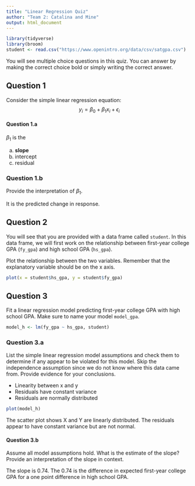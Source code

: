 ```yaml
---
title: "Linear Regression Quiz"
author: "Team 2: Catalina and Mine"
output: html_document
---
```


```r
library(tidyverse)
library(broom)
student <- read.csv("https://www.openintro.org/data/csv/satgpa.csv")
```

You will see multiple choice questions in this quiz. You can answer by making the correct choice bold or simply writing the correct answer.

## Question 1

Consider the simple linear regression equation:
$$y_i = \beta_0 + \beta_1 x_i + \epsilon_i$$

#### Question 1.a

$\beta_1$ is the

a. **slope**  
b. intercept  
c. residual

### Question 1.b 

Provide the interpretation of $\beta_1$.  

It is the predicted change in response.

## Question 2

You will see that you are provided with a data frame called `student`. In this data frame, we will first work on the relationship between first-year college GPA (`fy_gpa`) and high school GPA (`hs_gpa`).

Plot the relationship between the two variables. Remember that the explanatory variable should be on the x axis.

```r
plot(x = student$hs_gpa, y = student$fy_gpa)
```

## Question 3

Fit a linear regression model predicting first-year college GPA with high school GPA.  Make sure to name your model `model_gpa`.  

```r
model_h <- lm(fy_gpa ~ hs_gpa, student)
```

### Question 3.a  

List the simple linear regression model assumptions and check them to determine if any appear to be violated for this model. Skip the independence assumption since we do not know where this data came from. Provide evidence for your conclusions.

  - Linearity between x and y
  - Residuals have constant variance
  - Residuals are normally distributed

```r
plot(model_h)
```

The scatter plot shows X and Y are linearly distributed. The residuals appear to have constant variance but are not normal.


#### Question 3.b

Assume all model assumptions hold. What is the estimate of the slope? Provide an interpretation of the slope in context.

The slope is 0.74. The 0.74 is the difference in expected first-year college GPA for a one point difference in high school GPA.
